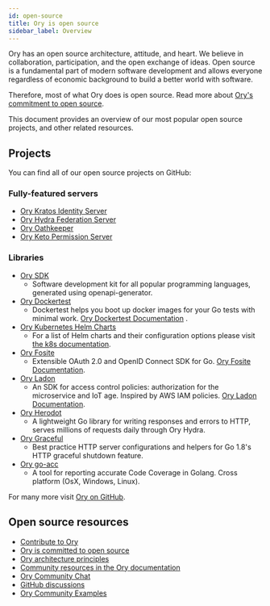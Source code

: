 ```yaml
---
id: open-source
title: Ory is open source
sidebar_label: Overview
---
```


Ory has an open source architecture, attitude, and heart. We believe in collaboration, participation, and the open exchange of
ideas. Open source is a fundamental part of modern software development and allows everyone regardless of economic background to
build a better world with software.

Therefore, most of what Ory does is open source. Read more about [Ory's commitment to open source](./open-source/commitment.mdx).

This document provides an overview of our most popular open source projects, and other related resources.

## Projects

You can find all of our open source projects on GitHub:

### Fully-featured servers

- [Ory Kratos Identity Server](https://github.com/ory/kratos)
- [Ory Hydra Federation Server](https://github.com/ory/hydra)
- [Ory Oathkeeper](https://github.com/ory/oathkeeper)
- [Ory Keto Permission Server](https://github.com/ory/keto)

### Libraries

- [Ory SDK](https://github.com/ory/sdk)
  - Software development kit for all popular programming languages, generated using openapi-generator.
- [Ory Dockertest](https://github.com/ory/dockertest)
  - Dockertest helps you boot up docker images for your Go tests with minimal work.
    [Ory Dockertest Documentation](https://godoc.org/github.com/ory/dockertest) .
- [Ory Kubernetes Helm Charts](https://github.com/ory/k8s)
  - For a list of Helm charts and their configuration options please visit [the k8s documentation](https://k8s.ory.sh/helm/).
- [Ory Fosite](https://github.com/ory/fosite)
  - Extensible OAuth 2.0 and OpenID Connect SDK for Go. [Ory Fosite Documentation](https://godoc.org/github.com/ory/fosite).
- [Ory Ladon](https://github.com/ory/ladon)
  - An SDK for access control policies: authorization for the microservice and IoT age. Inspired by AWS IAM policies.
    [Ory Ladon Documentation](https://godoc.org/github.com/ory/ladon).
- [Ory Herodot](https://github.com/ory/herodot)
  - A lightweight Go library for writing responses and errors to HTTP, serves millions of requests daily through Ory Hydra.
- [Ory Graceful](https://github.com/ory/graceful)
  - Best practice HTTP server configurations and helpers for Go 1.8's HTTP graceful shutdown feature.
- [Ory go-acc](https://github.com/ory/go-acc)
  - A tool for reporting accurate Code Coverage in Golang. Cross platform (OsX, Windows, Linux).

For many more visit [Ory on GitHub](https://github.com/ory).

## Open source resources

- [Contribute to Ory](./ecosystem/contributing.md)
- [Ory is committed to open source](./open-source/commitment.mdx)
- [Ory architecture principles](./ecosystem/software-architecture-philosophy.md)
- [Community resources in the Ory documentation](./ecosystem/community.md)
- [Ory Community Chat](https://slack.ory.sh/)
- [GitHub discussions](https://github.com/discussions?discussions_q=org%3Aory)
- [Ory Community Examples](https://github.com/ory/examples)
